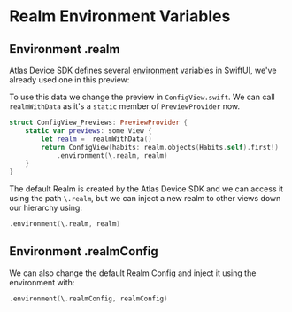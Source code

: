 # Realm Environment Variables

## Environment .realm  

Atlas Device SDK defines several [environment](https://developer.apple.com/documentation/swiftui/environment) variables in SwiftUI, we've already used one in this preview:

To use this data we change the preview in `ConfigView.swift`. We can call `realmWithData` as it's a `static` member of `PreviewProvider` now.

```swift title='ConfigView.swift'
struct ConfigView_Previews: PreviewProvider {
    static var previews: some View {
        let realm =  realmWithData()
        return ConfigView(habits: realm.objects(Habits.self).first!)
            .environment(\.realm, realm)
    }
}
```

The default Realm is created by the Atlas Device SDK and we can access it using the path `\.realm`, but we can inject a new realm to other views down our hierarchy using:

```swift
.environment(\.realm, realm)
```

## Environment .realmConfig

We can also change the default Realm Config and inject it using the environment with:

```swift
.environment(\.realmConfig, realmConfig)
```